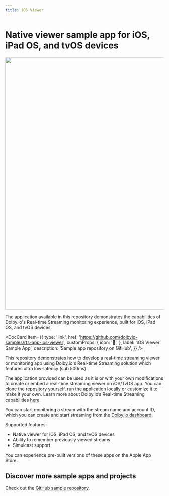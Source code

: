 ```yaml
---
title: iOS Viewer
---
```


# Native viewer sample app for iOS, iPad OS, and tvOS devices


<div class="center-container">
  <img src={IosStreamMonitor} width="800" />
</div>

The application available in this repository demonstrates the capabilities of Dolby.io's Real-time Streaming monitoring experience, built for iOS, iPad OS, and tvOS devices.


<DocCard
  item={{
    type: 'link',
    href: 'https://github.com/dolbyio-samples/rts-app-ios-viewer',
    customProps: {
      icon: '📱',
    },
    label: 'iOS Viewer Sample App',
    description: 'Sample app repository on GitHub',
  }}
/>

This repository demonstrates how to develop a real-time streaming viewer or monitoring app using Dolby.io's Real-time Streaming solution which features ultra low-latency (sub 500ms).

The application provided can be used as it is or with your own modifications to create or embed a real-time streaming viewer on iOS/TvOS app. You can clone the repository yourself, run the application locally or customize it to make it your own. Learn more about Dolby.io’s Real-time Streaming capabilities [here](https://dolby.io/products/real-time-streaming/).

You can start monitoring a stream with the stream name and account ID, which you can create and start streaming from the [Dolby.io dashboard](https://dashboard.dolby.io/).

Supported features:

- Native viewer for iOS, iPad OS, and tvOS devices
- Ability to remember previously viewed streams
- Simulcast support

You can experience pre-built versions of these apps on the Apple App Store.

## Discover more sample apps and projects

Check out the [GitHub sample repository](https://github.com/dolbyio-samples).
